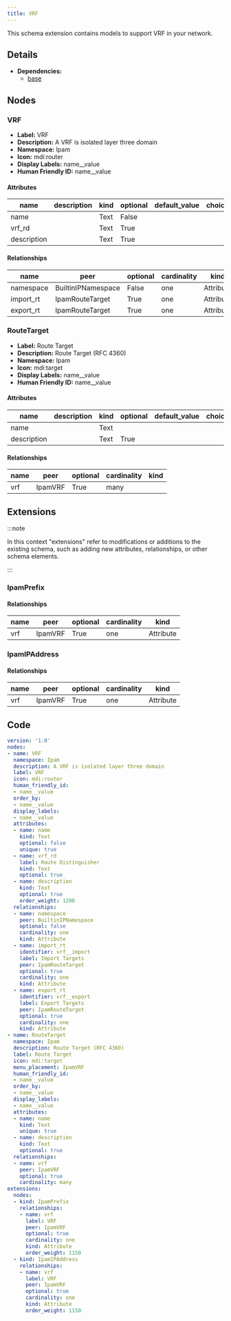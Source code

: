 ```yaml
---
title: VRF
---
```


This schema extension contains models to support VRF in your network.

## Details

- **Dependencies:**
  - [base](dcim)

## Nodes

### VRF

- **Label:** VRF
- **Description:** A VRF is isolated layer three domain
- **Namespace:** Ipam
- **Icon:** mdi:router
- **Display Labels:** name__value
- **Human Friendly ID:** name__value

#### Attributes

| name | description | kind | optional | default_value | choices |
| ---- | ----------- | ---- | -------- | ------------- | ------- |
| name |  | Text | False |  |  |
| vrf_rd |  | Text | True |  |  |
| description |  | Text | True |  |  |

#### Relationships

| name | peer | optional | cardinality | kind |
| ---- | ---- | -------- | ----------- | ---- |
| namespace | BuiltinIPNamespace | False | one | Attribute |
| import_rt | IpamRouteTarget | True | one | Attribute |
| export_rt | IpamRouteTarget | True | one | Attribute |

### RouteTarget

- **Label:** Route Target
- **Description:** Route Target (RFC 4360)
- **Namespace:** Ipam
- **Icon:** mdi:target
- **Display Labels:** name__value
- **Human Friendly ID:** name__value

#### Attributes

| name | description | kind | optional | default_value | choices |
| ---- | ----------- | ---- | -------- | ------------- | ------- |
| name |  | Text |  |  |  |
| description |  | Text | True |  |  |

#### Relationships

| name | peer | optional | cardinality | kind |
| ---- | ---- | -------- | ----------- | ---- |
| vrf | IpamVRF | True | many |  |

## Extensions

:::note

In this context "extensions" refer to modifications or additions to the existing schema, such as adding new attributes, relationships, or other schema elements.

:::

### IpamPrefix

#### Relationships

| name | peer | optional | cardinality | kind |
| ---- | ---- | -------- | ----------- | ---- |
| vrf | IpamVRF | True | one | Attribute |

### IpamIPAddress

#### Relationships

| name | peer | optional | cardinality | kind |
| ---- | ---- | -------- | ----------- | ---- |
| vrf | IpamVRF | True | one | Attribute |


## Code

```yaml
version: '1.0'
nodes:
- name: VRF
  namespace: Ipam
  description: A VRF is isolated layer three domain
  label: VRF
  icon: mdi:router
  human_friendly_id:
  - name__value
  order_by:
  - name__value
  display_labels:
  - name__value
  attributes:
  - name: name
    kind: Text
    optional: false
    unique: true
  - name: vrf_rd
    label: Route Distinguisher
    kind: Text
    optional: true
  - name: description
    kind: Text
    optional: true
    order_weight: 1200
  relationships:
  - name: namespace
    peer: BuiltinIPNamespace
    optional: false
    cardinality: one
    kind: Attribute
  - name: import_rt
    identifier: vrf__import
    label: Import Targets
    peer: IpamRouteTarget
    optional: true
    cardinality: one
    kind: Attribute
  - name: export_rt
    identifier: vrf__export
    label: Export Targets
    peer: IpamRouteTarget
    optional: true
    cardinality: one
    kind: Attribute
- name: RouteTarget
  namespace: Ipam
  description: Route Target (RFC 4360)
  label: Route Target
  icon: mdi:target
  menu_placement: IpamVRF
  human_friendly_id:
  - name__value
  order_by:
  - name__value
  display_labels:
  - name__value
  attributes:
  - name: name
    kind: Text
    unique: true
  - name: description
    kind: Text
    optional: true
  relationships:
  - name: vrf
    peer: IpamVRF
    optional: true
    cardinality: many
extensions:
  nodes:
  - kind: IpamPrefix
    relationships:
    - name: vrf
      label: VRF
      peer: IpamVRF
      optional: true
      cardinality: one
      kind: Attribute
      order_weight: 1150
  - kind: IpamIPAddress
    relationships:
    - name: vrf
      label: VRF
      peer: IpamVRF
      optional: true
      cardinality: one
      kind: Attribute
      order_weight: 1150

```